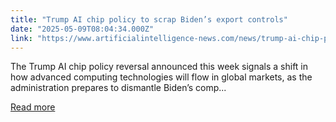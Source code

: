 ```yaml
---
title: "Trump AI chip policy to scrap Biden’s export controls"
date: "2025-05-09T08:04:34.000Z"
link: "https://www.artificialintelligence-news.com/news/trump-ai-chip-policy-to-scrap-bidens-export-controls/"
---
```


The Trump AI chip policy reversal announced this week signals a shift in how advanced computing technologies will flow in global markets, as the administration prepares to dismantle Biden&#8217;s comp...

[Read more](https://www.artificialintelligence-news.com/news/trump-ai-chip-policy-to-scrap-bidens-export-controls/)
